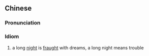 {{also|夜长梦多}}
==Chinese==
{{zh-forms|s=夜长梦多}}

===Pronunciation===
{{zh-pron
|m=yèchángmèngduō
|c=je6 coeng4 mung6 do1
|cat=id
}}

===Idiom===
{{zh-idiom}}

# a long [[night]] is [[fraught]] with dreams, a long night means trouble